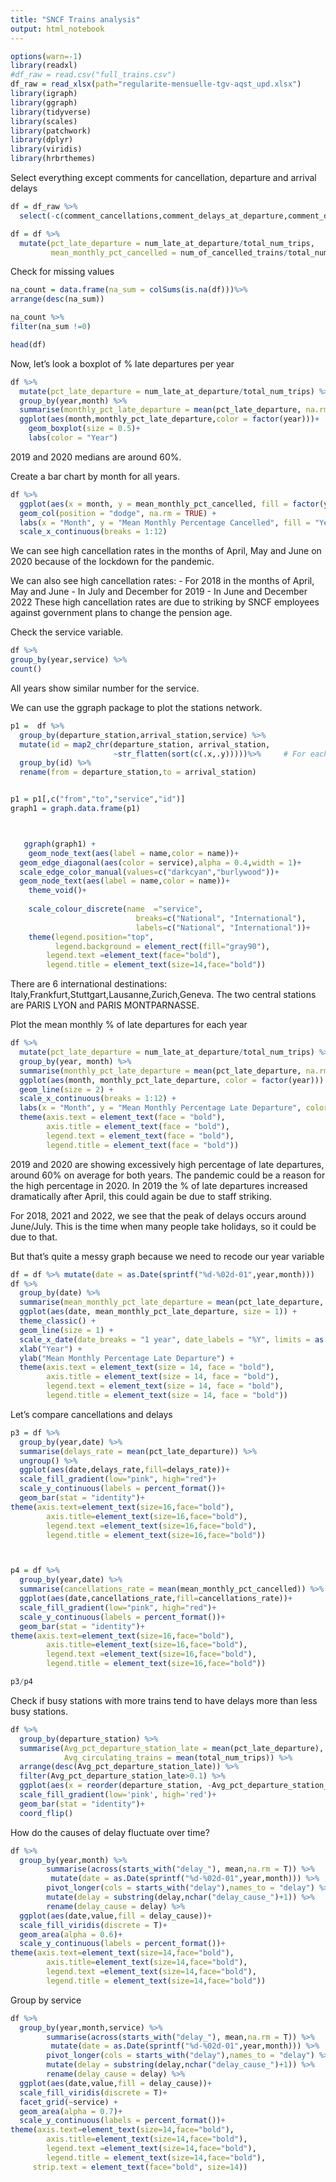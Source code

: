 ---
title: "SNCF Trains analysis"
output: html_notebook
---

```{r}
options(warn=-1)
library(readxl)
#df_raw = read.csv("full_trains.csv")
df_raw = read_xlsx(path="regularite-mensuelle-tgv-aqst_upd.xlsx")
library(igraph)
library(ggraph)
library(tidyverse)
library(scales)
library(patchwork)
library(dplyr)
library(viridis)
library(hrbrthemes)

```


Select everything except comments for cancellation, departure and arrival delays
```{r}
df = df_raw %>%
  select(-c(comment_cancellations,comment_delays_at_departure,comment_delays_on_arrival))

df = df %>%
  mutate(pct_late_departure = num_late_at_departure/total_num_trips,
         mean_monthly_pct_cancelled = num_of_cancelled_trains/total_num_trips)  

```


Check for missing values
```{r}
na_count = data.frame(na_sum = colSums(is.na(df)))%>%
arrange(desc(na_sum))

na_count %>% 
filter(na_sum !=0)
```
```{r}
head(df)
```


Now, let's look a boxplot of % late departures per year

```{r}
df %>%
  mutate(pct_late_departure = num_late_at_departure/total_num_trips) %>%
  group_by(year,month) %>% 
  summarise(monthly_pct_late_departure = mean(pct_late_departure, na.rm = TRUE)) %>% 
  ggplot(aes(month,monthly_pct_late_departure,color = factor(year)))+
    geom_boxplot(size = 0.5)+
    labs(color = "Year") 
```
2019 and 2020 medians are around 60%.

Create a bar chart by month for all years.
```{r}
df %>%
  ggplot(aes(x = month, y = mean_monthly_pct_cancelled, fill = factor(year))) +
  geom_col(position = "dodge", na.rm = TRUE) +
  labs(x = "Month", y = "Mean Monthly Percentage Cancelled", fill = "Year") +
  scale_x_continuous(breaks = 1:12)

```
We can see high cancellation rates in the months of April, May and June on 2020 because of the lockdown for the pandemic.

We can also see high cancellation rates:
- For 2018 in the months of April, May and June
- In July and December for 2019
- In June and December 2022
These high cancellation rates are due to striking by SNCF employees against government plans to change the pension age.


Check the service variable.
```{r}
df %>% 
group_by(year,service) %>%
count()
```
All years show similar number for the service.

We can use the ggraph package to plot the stations network.
```{r}
p1 =  df %>% 
  group_by(departure_station,arrival_station,service) %>%
  mutate(id = map2_chr(departure_station, arrival_station,
                       ~str_flatten(sort(c(.x,.y)))))%>%     # For each unique pairs of stations create an id
  group_by(id) %>%
  rename(from = departure_station,to = arrival_station)


p1 = p1[,c("from","to","service","id")] 
graph1 = graph.data.frame(p1) 



   ggraph(graph1) +
    geom_node_text(aes(label = name,color = name))+
  geom_edge_diagonal(aes(color = service),alpha = 0.4,width = 1)+
  scale_edge_color_manual(values=c("darkcyan","burlywood"))+
  geom_node_text(aes(label = name,color = name))+
    theme_void()+
    
    scale_colour_discrete(name  ="service",
                            breaks=c("National", "International"),
                            labels=c("National", "International"))+
    theme(legend.position="top",
          legend.background = element_rect(fill="gray90"),
        legend.text =element_text(face="bold"),
        legend.title = element_text(size=14,face="bold"))

```
There are 6 international destinations: Italy,Frankfurt,Stuttgart,Lausanne,Zurich,Geneva. 
The two central stations are PARIS LYON and PARIS MONTPARNASSE.

Plot the mean monthly % of late departures for each year 
```{r}
df %>%
  mutate(pct_late_departure = num_late_at_departure/total_num_trips) %>%
  group_by(year, month) %>% 
  summarise(monthly_pct_late_departure = mean(pct_late_departure, na.rm = TRUE)) %>% 
  ggplot(aes(month, monthly_pct_late_departure, color = factor(year))) +
  geom_line(size = 2) +
  scale_x_continuous(breaks = 1:12) +
  labs(x = "Month", y = "Mean Monthly Percentage Late Departure", color = "Year") +
  theme(axis.text = element_text(face = "bold"),
        axis.title = element_text(face = "bold"),
        legend.text = element_text(face = "bold"),
        legend.title = element_text(face = "bold"))

```

2019 and 2020 are showing excessively high percentage of late departures, around 60% on average for both years.
The pandemic could be a reason for the high percentage in 2020.
In 2019 the % of late departures increased dramatically after April, this could again be due to staff striking.

For 2018, 2021 and 2022, we see that the peak of delays occurs around June/July. This is the time when many people take holidays, so it could be due to that.

But that's quite a messy graph because we need to recode our year variable


```{r}
df = df %>% mutate(date = as.Date(sprintf("%d-%02d-01",year,month)))
df %>%  
  group_by(date) %>% 
  summarise(mean_monthly_pct_late_departure = mean(pct_late_departure, na.rm = TRUE)) %>% 
  ggplot(aes(date, mean_monthly_pct_late_departure, size = 1)) +
  theme_classic() +
  geom_line(size = 1) +
  scale_x_date(date_breaks = "1 year", date_labels = "%Y", limits = as.Date(c("2018-01-01", "2022-12-31"))) +
  xlab("Year") +
  ylab("Mean Monthly Percentage Late Departure") +
  theme(axis.text = element_text(size = 14, face = "bold"),
        axis.title = element_text(size = 14, face = "bold"),
        legend.text = element_text(size = 14, face = "bold"),
        legend.title = element_text(size = 14, face = "bold"))

```


Let's compare cancellations and delays
```{r}
p3 = df %>% 
  group_by(year,date) %>% 
  summarise(delays_rate = mean(pct_late_departure)) %>% 
  ungroup() %>% 
  ggplot(aes(date,delays_rate,fill=delays_rate))+
  scale_fill_gradient(low="pink", high="red")+
  scale_y_continuous(labels = percent_format())+
  geom_bar(stat = "identity")+
theme(axis.text=element_text(size=16,face="bold"),
        axis.title=element_text(size=16,face="bold"),
        legend.text =element_text(size=16,face="bold"),
        legend.title = element_text(size=16,face="bold"))



p4 = df %>%
  group_by(year,date) %>% 
  summarise(cancellations_rate = mean(mean_monthly_pct_cancelled)) %>% 
  ggplot(aes(date,cancellations_rate,fill=cancellations_rate))+
  scale_fill_gradient(low="pink", high="red")+
  scale_y_continuous(labels = percent_format())+
  geom_bar(stat = "identity")+
theme(axis.text=element_text(size=16,face="bold"),
        axis.title=element_text(size=16,face="bold"),
        legend.text =element_text(size=16,face="bold"),
        legend.title = element_text(size=16,face="bold"))

p3/p4
```
Check if busy stations with more trains tend to have delays more than less busy stations.

```{r}
df %>% 
  group_by(departure_station) %>% 
  summarise(Avg_pct_departure_station_late = mean(pct_late_departure),
            Avg_circulating_trains = mean(total_num_trips)) %>% 
  arrange(desc(Avg_pct_departure_station_late)) %>% 
  filter(Avg_pct_departure_station_late>0.1) %>% 
  ggplot(aes(x = reorder(departure_station, -Avg_pct_departure_station_late,order = F), y= Avg_pct_departure_station_late,fill= Avg_circulating_trains))+
  scale_fill_gradient(low='pink', high='red')+
  geom_bar(stat = "identity")+
  coord_flip()

```
How do the causes of delay fluctuate over time?
```{r}
df %>%  
  group_by(year,month) %>% 
        summarise(across(starts_with("delay_"), mean,na.rm = T)) %>%  
         mutate(date = as.Date(sprintf("%d-%02d-01",year,month))) %>% 
        pivot_longer(cols = starts_with("delay"),names_to = "delay") %>%
        mutate(delay = substring(delay,nchar("delay_cause_")+1)) %>% 
        rename(delay_cause = delay) %>% 
  ggplot(aes(date,value,fill = delay_cause))+
  scale_fill_viridis(discrete = T)+
  geom_area(alpha = 0.6)+
  scale_y_continuous(labels = percent_format())+
theme(axis.text=element_text(size=14,face="bold"),
        axis.title=element_text(size=14,face="bold"),
        legend.text =element_text(size=14,face="bold"),
        legend.title = element_text(size=14,face="bold"))
```
Group by service
```{r}
df %>%  
  group_by(year,month,service) %>% 
        summarise(across(starts_with("delay_"), mean,na.rm = T)) %>% 
         mutate(date = as.Date(sprintf("%d-%02d-01",year,month))) %>% 
        pivot_longer(cols = starts_with("delay"),names_to = "delay") %>%
        mutate(delay = substring(delay,nchar("delay_cause_")+1)) %>% 
        rename(delay_cause = delay) %>% 
  ggplot(aes(date,value,fill = delay_cause))+
  scale_fill_viridis(discrete = T)+
  facet_grid(~service) +
  geom_area(alpha = 0.7)+
  scale_y_continuous(labels = percent_format())+
theme(axis.text=element_text(size=14,face="bold"),
        axis.title=element_text(size=14,face="bold"),
        legend.text =element_text(size=14,face="bold"),
        legend.title = element_text(size=14,face="bold"),
     strip.text = element_text(face="bold", size=14))
```

